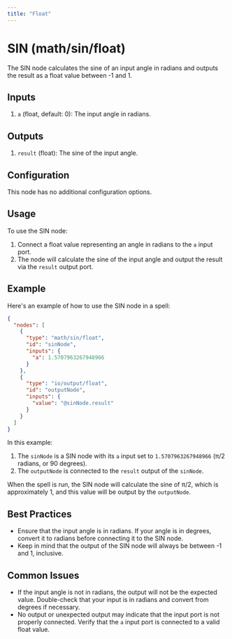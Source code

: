 ```yaml
---
title: "Float"
---
```


# SIN (math/sin/float)

The SIN node calculates the sine of an input angle in radians and outputs the result as a float value between -1 and 1.

## Inputs

1. `a` (float, default: 0): The input angle in radians.

## Outputs

1. `result` (float): The sine of the input angle.

## Configuration

This node has no additional configuration options.

## Usage

To use the SIN node:

1. Connect a float value representing an angle in radians to the `a` input port.
2. The node will calculate the sine of the input angle and output the result via the `result` output port.

## Example

Here's an example of how to use the SIN node in a spell:

```json
{
  "nodes": [
    {
      "type": "math/sin/float",
      "id": "sinNode",
      "inputs": {
        "a": 1.5707963267948966
      }
    },
    {
      "type": "io/output/float",
      "id": "outputNode",
      "inputs": {
        "value": "@sinNode.result"
      }
    }
  ]
}
```

In this example:
1. The `sinNode` is a SIN node with its `a` input set to `1.5707963267948966` (π/2 radians, or 90 degrees).
2. The `outputNode` is connected to the `result` output of the `sinNode`.

When the spell is run, the SIN node will calculate the sine of π/2, which is approximately 1, and this value will be output by the `outputNode`.

## Best Practices

- Ensure that the input angle is in radians. If your angle is in degrees, convert it to radians before connecting it to the SIN node.
- Keep in mind that the output of the SIN node will always be between -1 and 1, inclusive.

## Common Issues

- If the input angle is not in radians, the output will not be the expected value. Double-check that your input is in radians and convert from degrees if necessary.
- No output or unexpected output may indicate that the input port is not properly connected. Verify that the `a` input port is connected to a valid float value.
